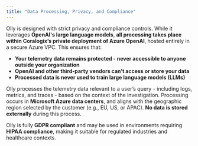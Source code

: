 ```yaml
---
title: "Data Processing, Privacy, and Compliance"
---
```



Olly is designed with strict privacy and compliance controls. While it leverages **OpenAI's large language models**, **all processing takes place within Coralogix’s private deployment of Azure OpenAI**, hosted entirely in a secure Azure VPC. This ensures that:

- **Your telemetry data remains protected - never accessible to anyone outside your organization**
- **OpenAI and other third-party vendors can’t access or store your data**
- **Processed data is never used to train large language models (LLMs)**

Olly processes the telemetry data relevant to a user’s query - including logs, metrics, and traces - based on the context of the investigation. Processing occurs in **Microsoft Azure data centers**, and aligns with the geographic region selected by the customer (e.g., EU, US, or APAC). **No data is stored externally** during this process.

Olly is fully **GDPR compliant** and may be used in environments requiring **HIPAA compliance**, making it suitable for regulated industries and healthcare contexts.


